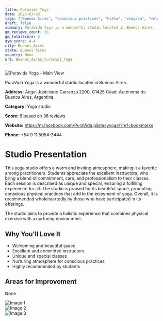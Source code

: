 ```yaml
---
title: Puravida Yoga
date: 2025-03-08
tags: ["Buenos Aires", "conscious practices", "hatha", "vinyasa", "welcoming", "beautiful space", "Buenos Aires"]  
draft: false
summary: PuraVida Yoga is a wonderful studio located in Buenos Aires.
gm_reviews_count: 36
gm_totalScore: 5
gym_score: 4.4
city: Buenos_Aires
state: Buenos Aires
country: None
url: Buenos_Aires_Puravida_Yoga
---
```


<div className="aspect-[16/9] relative my-8">
  <img 
    src="https://lh5.googleusercontent.com/p/AF1QipOfu2WD5F2_aFhB_iEmGhlLqxwWbaL3ATeNczj4=w1920-h1080-k-no"
    alt="Puravida Yoga - Main View"
    className="object-cover absolute inset-0 w-full h-full rounded-lg"
  />
</div>

PuraVida Yoga is a wonderful studio located in Buenos Aires.

**Address:** Ángel Justiniano Carranza 2200, C1425 Cdad. Autónoma de Buenos Aires, Argentina

**Category:** Yoga studio

**Score:** 5 based on 36 reviews

**Website:** https://m.facebook.com/PuraVida.pilatesyyoga/?ref=bookmarks

**Phone:** +54 9 11 5054-3444

# Studio Presentation

This yoga studio offers a warm and inviting atmosphere, making it a favorite among practitioners. Students appreciate the excellent instructors, who bring a blend of commitment, care, and professionalism to their classes. Each session is described as unique and special, ensuring a fulfilling experience for all. The studio is praised for its beautiful space, promoting conscious physical practices that add to the enjoyment of yoga. Overall, it is recommended wholeheartedly by those who have participated in its offerings.

The studio aims to provide a holistic experience that combines physical exercise with a nurturing environment.

## Why You'll Love It

- Welcoming and beautiful space
- Excellent and committed instructors
- Unique and special classes
- Nurturing atmosphere for conscious practices
- Highly recommended by students

## Areas for Improvement

None

<div className="grid grid-cols-1 xl:grid-cols-2 gap-4 my-8">
<div className="aspect-[4/3] relative"><img src="https://lh5.googleusercontent.com/p/AF1QipPvuqfPezGPkOpRZTPEFzDvaGRXwNf-vyRx4owW=w1920-h1080-k-no" alt="Image 1" className="object-cover absolute inset-0 w-full h-full rounded-lg" /></div>
<div className="aspect-[4/3] relative"><img src="https://lh5.googleusercontent.com/p/AF1QipPlYYPVDgJb_4stFhMKEuIg435IVBK5wDtuKMZM=w1920-h1080-k-no" alt="Image 2" className="object-cover absolute inset-0 w-full h-full rounded-lg" /></div>
<div className="aspect-[4/3] relative"><img src="https://streetviewpixels-pa.googleapis.com/v1/thumbnail?panoid=vtNLLwZkX0pSJKu4lvRc_A&cb_client=maps_sv.tactile.gps&w=203&h=100&yaw=110.344&pitch=0&thumbfov=100" alt="Image 3" className="object-cover absolute inset-0 w-full h-full rounded-lg" /></div>
</div>